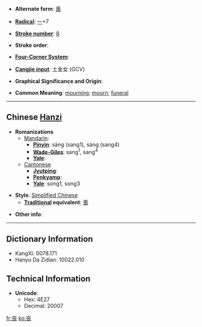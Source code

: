 * '''Alternate form''': [[喪]]

* '''[[Wiktionary:Chinese radical index| Radical]]''': [[Wiktionary:Chinese radical index 一|一]]+7

* '''[[Wiktionary:Chinese total strokes index|Stroke number]]''': [[Wiktionary:Chinese total strokes index 8|8]]

* '''Stroke order''': 

* '''[[Wiktionary:Chinese four corner index|Four-Corner System]]''': 

* '''[[Wiktionary:Chinese Cangjie index|Cangjie input]]''': 土金女 (GCV)

* '''Graphical Significance and Origin''': 

* '''Common Meaning''': [[mourning]]; [[mourn]]; [[funeral]]

----

== Chinese [[Hanzi]] ==

* '''Romanizations'''
** [[Mandarin]]:
*** '''[[Pinyin]]''': sāng (sang1), sàng (sang4)
*** '''[[Wade-Giles]]''': sang<sup>1</sup>, sang<sup>4</sup>
*** '''[[Yale]]''': 
**[[Cantonese]]
***'''[[Jyutping]]''':
***'''[[Penkyamp]]''': 
***'''[[Yale]]''': song1, song3

* '''Style''': [[Simplified Chinese]] 
** '''[[Traditional Chinese|Traditional]] equivalent''': [[喪]]

* '''Other info''': 

----

== Dictionary Information ==

* KangXi: 0078.171
* Hanyu Da Zidian: 10022.010

== Technical Information ==

* '''Unicode''':
** Hex: 4E27
** Decimal: 20007

[[fr:丧]]
[[ko:丧]]